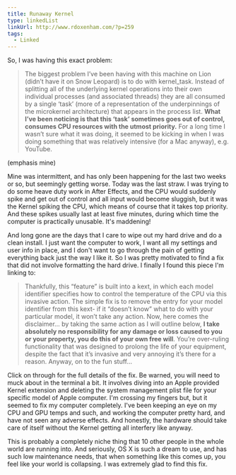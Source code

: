 ```yaml
---
title: Runaway Kernel
type: linkedList
linkUrl: http://www.rdoxenham.com/?p=259
tags:
  - Linked
---
```


So, I was having this exact problem:

> The biggest problem I’ve been having with this machine on Lion (didn’t have it on Snow Leopard) is to do with kernel\_task. Instead of splitting all of the underlying kernel operations into their own individual processes (and associated threads) they are all consumed by a single ‘task’ (more of a representation of the underpinnings of the microkernel architecture) that appears in the process list. **What I’ve been noticing is that this ‘task’ sometimes goes out of control, consumes CPU resources with the utmost priority.** For a long time I wasn’t sure what it was doing, it seemed to be kicking in when I was doing something that was relatively intensive (for a Mac anyway), e.g. YouTube.

(emphasis mine)

Mine was intermittent, and has only been happening for the last two weeks or so, but seemingly getting worse. Today was the last straw. I was trying to do some heave duty work in After Effects, and the CPU would suddenly spike and get out of control and all input would become sluggish, but it was the Kernel spiking the CPU, which means of course that it takes top priority. And these spikes usually last at least five minutes, during which time the computer is practically unusable. It's maddening!

And long gone are the days that I care to wipe out my hard drive and do a clean install. I just want the computer to work, I want all my settings and user info in place, and I don't want to go through the pain of getting everything back just the way I like it. So I was pretty motivated to find a fix that did not involve formatting the hard drive. I finally I found this piece I'm linking to:

> Thankfully, this “feature” is built into a kext, in which each model identifier specifies how to control the temperature of the CPU via this invasive action. The simple fix is to remove the entry for your model identifier from this kext- if it “doesn’t know” what to do with your particular model, it won’t take any action. Now, here comes the disclaimer… by taking the same action as I will outline below, **I take absolutely no responsibility for any damage or loss caused to you or your property, you do this of your own free will**. You’re over-ruling functionality that was designed to prolong the life of your equipment, despite the fact that it’s invasive and very annoying it’s there for a reason. Anyway, on to the fun stuff…

Click on through for the full details of the fix. Be warned, you will need to muck about in the terminal a bit. It involves diving into an Apple provided Kernel extension and deleting the system management plist file for your specific model of Apple computer. I'm crossing my fingers but, but it seemed to fix my computer completely. I've been keeping an eye on my CPU and GPU temps and such, and working the computer pretty hard, and have not seen any adverse effects. And honestly, the hardware should take care of itself without the Kernel getting all interfery like anyway.

This is probably a completely niche thing that 10 other people in the whole world are running into. And seriously, OS X is such a dream to use, and has such low maintenance needs, that when something like this comes up, you feel like your world is collapsing. I was extremely glad to find this fix.
